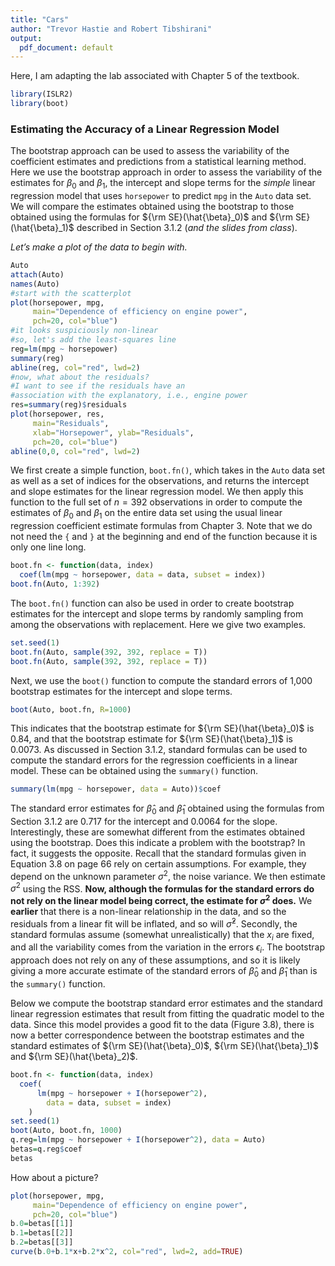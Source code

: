 ```yaml
---
title: "Cars"
author: "Trevor Hastie and Robert Tibshirani"
output:
  pdf_document: default
---
```


Here, I am adapting the lab associated with Chapter 5 of the textbook. 

```r
library(ISLR2)
library(boot)
```

### Estimating the Accuracy of a Linear Regression Model

The bootstrap approach can be used  to assess the
variability of the coefficient estimates and predictions from a statistical learning method. Here we use the bootstrap approach in order to assess the variability of
the estimates for $\beta_0$ and $\beta_1$, the intercept and slope terms for the *simple* linear regression model
that uses  `horsepower` to predict `mpg` in the `Auto` data set. We will compare the estimates obtained using the bootstrap to those obtained using the formulas
for ${\rm SE}(\hat{\beta}_0)$ and ${\rm SE}(\hat{\beta}_1)$ described in Section 3.1.2 (*and the slides from class*).

*Let's make a plot of the data to begin with.*

```r
Auto
attach(Auto)
names(Auto)
#start with the scatterplot 
plot(horsepower, mpg, 
     main="Dependence of efficiency on engine power",
     pch=20, col="blue")
#it looks suspiciously non-linear
#so, let's add the least-squares line
reg=lm(mpg ~ horsepower)
summary(reg)
abline(reg, col="red", lwd=2)
#now, what about the residuals?
#I want to see if the residuals have an 
#association with the explanatory, i.e., engine power
res=summary(reg)$residuals
plot(horsepower, res, 
     main="Residuals", 
     xlab="Horsepower", ylab="Residuals",
     pch=20, col="blue")
abline(0,0, col="red", lwd=2)
```

We first create a simple function, `boot.fn()`, which takes in the `Auto` data set as well as a set of indices for the observations, and
returns the intercept and slope estimates for the linear regression model. We then apply this function
to the full set of $n=392$ observations in order to compute the estimates of $\beta_0$ and $\beta_1$ on the entire data set using the usual linear regression coefficient estimate
formulas from Chapter 3. Note that we do not need the `{` and `}` at the beginning and end of the function because it is only one line long.

```r
boot.fn <- function(data, index)
  coef(lm(mpg ~ horsepower, data = data, subset = index))
boot.fn(Auto, 1:392)
```

The `boot.fn()` function can also be used in order to create
bootstrap estimates for the intercept and slope terms by randomly sampling from among the observations with replacement. Here we give two examples.

```r
set.seed(1)
boot.fn(Auto, sample(392, 392, replace = T))
boot.fn(Auto, sample(392, 392, replace = T))
```

Next, we use the `boot()` function to compute the standard errors of 1,000 bootstrap estimates for the intercept and slope terms.

```r
boot(Auto, boot.fn, R=1000)
```

This indicates that the bootstrap estimate for ${\rm SE}(\hat{\beta}_0)$ is $0.84$, and that the bootstrap estimate for ${\rm SE}(\hat{\beta}_1)$ is $0.0073$.
As discussed in Section 3.1.2, standard formulas can be used to compute the standard errors for the regression coefficients in a linear model. These can be obtained using the  `summary()` function.

```r
summary(lm(mpg ~ horsepower, data = Auto))$coef
```


The standard error estimates for $\hat{\beta}_0$ and
$\hat{\beta}_1$ obtained using the formulas from
Section 3.1.2 are $0.717$ for the intercept and $0.0064$
for the slope. Interestingly, these are somewhat different from the
estimates obtained using the bootstrap.  Does this indicate a problem
with the bootstrap? In fact, it suggests the opposite.  Recall that
the standard formulas given in Equation 3.8 on page 66 rely on certain assumptions. For example, they depend
on the unknown parameter $\sigma^2$, the noise variance. We then estimate $\sigma^2$
using the RSS. **Now, although the formulas for the standard errors do not rely on the linear model
being correct, the estimate for $\sigma^2$ does.**
We **earlier** that there is a non-linear relationship in the data, and so the residuals from a linear fit will be inflated, and so will $\hat{\sigma}^2$.
Secondly, the standard formulas assume (somewhat unrealistically) that the $x_i$ are fixed, and all the variability comes from the variation in the errors $\epsilon_i$.
The bootstrap approach does not rely on any of these assumptions, and so it is
likely giving a more accurate estimate of the standard errors of $\hat{\beta}_0$ and $\hat{\beta}_1$ than is the `summary()`
function.

Below we compute the bootstrap standard error estimates and the standard linear regression estimates that result from fitting the quadratic model to the data. Since this model provides a good fit to the data (Figure 3.8), there is now a better correspondence between the bootstrap estimates and the standard estimates of ${\rm SE}(\hat{\beta}_0)$, ${\rm SE}(\hat{\beta}_1)$ and ${\rm SE}(\hat{\beta}_2)$.

```r
boot.fn <- function(data, index)
  coef(
      lm(mpg ~ horsepower + I(horsepower^2), 
        data = data, subset = index)
    )
set.seed(1)
boot(Auto, boot.fn, 1000)
q.reg=lm(mpg ~ horsepower + I(horsepower^2), data = Auto)
betas=q.reg$coef
betas
```
How about a picture?
```r
plot(horsepower, mpg, 
     main="Dependence of efficiency on engine power",
     pch=20, col="blue")
b.0=betas[[1]]
b.1=betas[[2]]
b.2=betas[[3]]
curve(b.0+b.1*x+b.2*x^2, col="red", lwd=2, add=TRUE)
```

